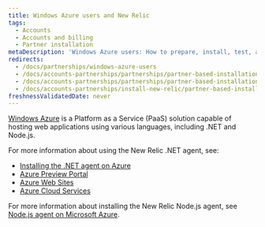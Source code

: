 ```yaml
---
title: Windows Azure users and New Relic
tags:
  - Accounts
  - Accounts and billing
  - Partner installation
metaDescription: 'Windows Azure users: How to prepare, install, test, and initialize the New Relic agent.'
redirects:
  - /docs/partnerships/windows-azure-users
  - /docs/accounts-partnerships/partnerships/partner-based-installation/windows-azure-users-and-new-relic
  - /docs/accounts-partnerships/partnerships/partner-based-installation/windows-azure-users-new-relic
  - /docs/accounts-partnerships/install-new-relic/partner-based-installation/windows-azure-users-new-relic
freshnessValidatedDate: never
---
```


[Windows Azure](https://www.windowsazure.com/ "Link opens in a new window") is a Platform as a Service (PaaS) solution capable of hosting web applications using various languages, including .NET and Node.js.

For more information about using the New Relic .NET agent, see:

* [Installing the .NET agent on Azure](/docs/dotnet/installing-the-net-agent-on-azure)
* [Azure Preview Portal](/docs/agents/net-agent/azure-installation/azure-preview-portal)
* [Azure Web Sites](/docs/dotnet/azure-web-sites)
* [Azure Cloud Services](/docs/dotnet/azure-cloud-services)

For more information about installing the New Relic Node.js agent, see [Node.js agent on Microsoft Azure](/docs/nodejs/nodejs-agent-on-microsoft-azure).
